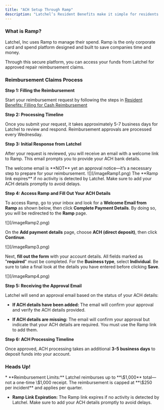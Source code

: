 ```yaml
---
title: "ACH Setup Through Ramp"
description: "Latchel’s Resident Benefits make it simple for residents to claim cash reimbursements for approved repair expenses. Once a reimbursement request is approved, residents are sent a secure link to Ramp, where they can quickly access their funds. It’s a hassle-free way to cover repair costs."
---
```


### What is Ramp?

Latchel, Inc uses Ramp to manage their spend. Ramp is the only corporate card and spend platform designed and built to save companies time and money.

Through this secure platform, you can access your funds from Latchel for approved repair reimbursement claims.

### Reimbursement Claims Process

**Step 1: Filling the Reimbursement**

Start your reimbursement request by following the steps in [Resident Benefits: Filling for Cash Reimbursement](https://help.latchel.com/s/topic/0TO5e000000h9wrGAA/How-can-Residents-Submit-Benefits-Through-Latchel)

**Step 2: Processing Timeline**

Once you submit your request, it takes approximately 5-7 business days for Latchel to review and respond. Reimbursement approvals are processed every Wednesday.

**Step 3: Initial Response from Latchel**

After your request is reviewed, you will receive an email with a welcome link to Ramp. This email prompts you to provide your ACH bank details.&#x20;

<Check>
  The welcome email is **NOT** yet an approval notice—it’s a necessary step to prepare for your reimbursement.
</Check>

<Frame as="div">
  ![](/imageRamp1.png)
</Frame>

<Warning>
  The **Ramp link expires** if no activity is detected by Latchel. Make sure to add your ACH details promptly to avoid delays.
</Warning>

**Step 4: Access Ramp and Fill Out Your ACH Details**

To access Ramp, go to your inbox and look for a **Welcome Email from Ramp** as shown below, then click **Complete Payment Details**. By doing so, you will be redirected to the **Ramp** page.

<Frame as="div">
  ![](/imageRamp2.png)
</Frame>

On the **Add payment details** page, choose **ACH (direct deposit)**, then click **Continue**.

<Frame as="div">
  ![](/imageRamp3.png)
</Frame>

Next, **fill out the form** with your account details. All fields marked as "**required**" must be completed. For the **Business type**, select **Individual**. Be sure to take a final look at the details you have entered before clicking **Save**.

<Frame as="div">
  ![](/imageRamp4.png)
</Frame>

**Step 5: Receiving the Approval Email**

Latchel will send an approval email based on the status of your ACH details:

* **If ACH details have been added:** The email will confirm your approval and verify the ACH details provided.

* **If ACH details are missing:** The email will confirm your approval but indicate that your ACH details are required. You must use the Ramp link to add them.

**Step 6: ACH Processing Timeline**

Once approved, ACH processing takes an additional **3-5 business days** to deposit funds into your account.

### Heads Up!

<Note>
  * **Reimbursement Limits:** Latchel reimburses up to **\$1,000** total—not a one-time \$1,000 receipt. The reimbursement is capped at **\$250 per incident** and applies per quarter.

  * **Ramp Link Expiration:** The Ramp link expires if no activity is detected by Latchel. Make sure to add your ACH details promptly to avoid delays.
</Note>